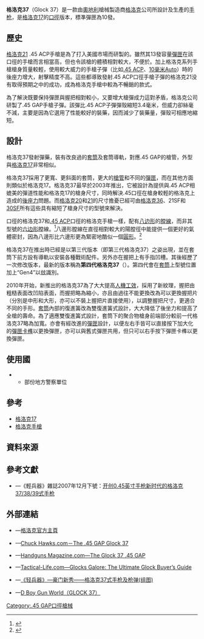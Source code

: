 {{noteTA
|G1=軍事
|G2=長度單位
|G3=Firearms
}}
{{Infobox Weapon
|name= '''格洛克37'''<ref name="specs">[http://www.glock.com/english/glock37_tech.htm Glock.com的格洛克37技術資料] {{webarchive|url=https://web.archive.org/web/20130313042158/http://www.glock.com/english/glock37_tech.htm |date=2013-03-13 }}</ref>
|image= File:G37.jpg
|image_size= 300px
|caption= 格洛克37（Glock 37）
|origin= {{flagcountry|Austria}}<!-- [[奥地利|奥地利]] -->
|type= [[半自動手槍|半自動手槍]]
<!-- Type selection -->
|is_ranged= yes
|is_bladed= 
|is_explosive= 
|is_artillery= 
|is_vehicle=
|is_misslie= 
|is_UK= 
<!-- Service history -->
|service= 
|used_by= 
|wars= 
<!-- Production history -->
|designer= {{Link-en|格斯通·格洛克|Gaston Glock}}
|design_date= 2003年
|manufacturer= [[格洛克|格洛克]]
|unit_cost= 
|production_date= 2003年—
|number= 
|variants= 
<!-- General specifications -->
|spec_label= 
|weight= <div class="NavFrame collapsed" style="color: black; background-color: #FFFFFF; margin: 0 auto; padding: 0 10px; text-align: left;"><div class="NavHead" style="background-color: #FFFFFF; margin: 0 auto; padding: 0 10px; font-weight:normal;"></div><div class="NavContent" style="background-color: #FFFFFF; margin: 0 auto; padding: 0 10px;">
* 第三代格洛克37：
** 空槍：820[[克|克]]／28.95[[盎司|盎司]]
** 上彈：1,005克／35.48盎司
* 第四代格洛克37：
** 空槍：820克／28.95盎司
** 上彈：1,005克／35.48盎司
</div>
</div>
|length= <div class="NavFrame collapsed" style="color: black; background-color: #FFFFFF; margin: 0 auto; padding: 0 10px; text-align: left;"><div class="NavHead" style="background-color: #FFFFFF; margin: 0 auto; padding: 0 10px; font-weight:normal;"></div><div class="NavContent" style="background-color: #FFFFFF; margin: 0 auto; padding: 0 10px;">
* 第三代格洛克37：204[[毫米|毫米]]／8.03[[英寸|英吋]]
* 第四代格洛克37：
** 沒有裝上握把片：202毫米／7.95英吋
** 裝上中形握把片：204毫米／8.03英吋
** 裝上大形握把片：206毫米／8.11英吋
</div>
</div>
|part_length= 114毫米／4.48英吋
|width= 30毫米／1.18英吋
|height= <div class="NavFrame collapsed" style="color: black; background-color: #FFFFFF; margin: 0 auto; padding: 0 10px; text-align: left;"><div class="NavHead" style="background-color: #FFFFFF; margin: 0 auto; padding: 0 10px; font-weight:normal;"></div><div class="NavContent" style="background-color: #FFFFFF; margin: 0 auto; padding: 0 10px;">
* 包括彈匣和機械瞄具：140毫米／5.51英吋
* [[槍管|槍管]]：32毫米／1.26英吋
</div>
</div>
|diameter= 
|crew= 
<!-- Ranged weapon specifications --> 
|cartridge= {{Link-en|.45 GAP|.45 GAP}}
|caliber= 11.43毫米（.45英吋）
|barrels= 1根，[[膛線|膛線]]纏距：400毫米／15.75英吋，{{Link-en|多邊形膛線|Polygonal rifling}}，右旋
|action= <div class="NavFrame collapsed" style="color: black; background-color: #FFFFFF; margin: 0 auto; padding: 0 10px; text-align: left;"><div class="NavHead" style="background-color: #FFFFFF; margin: 0 auto; padding: 0 10px; font-weight:normal;"></div><div class="NavContent" style="background-color: #FFFFFF; margin: 0 auto; padding: 0 10px;">
* [[後座作用|槍管短行程後座作用]]
* 擊鐵平移式
* {{tsl|en|Safe action|安全機動}}
</div>
</div>
|mode= {{Link-en|半自動槍械|Semi-automatic firearm|半自動}}
|rate= 
|velocity= 
|range= 
|max_range= 
|feed= 10發[[彈匣|彈匣]]
|sights= [[機械瞄具|機械瞄具]]：前方[[照準器|準星]]及後方缺口式[[照門|照門]]<br />瞄準基線：165毫米（6.49英吋）
<!-- 火炮規格 -->
|breech= 
|recoil= 
|carriage= 
|elevation= 
|traverse= 
<!-- 刃器規格 --> 
|blade_type= 
|hilt_type= 
|sheath_type= 
|head_type= 
|haft_type= 
<!-- 爆炸物內填炸藥規格 --> 
|filling= 
|filling_weight= 
|detonation= 
|yield= 
<!-- 車輛/飛彈規格 -->
|armour= 
|primary_armament= 
|secondary_arament= 
|engine= 
|engine_power= 
|transmission= 
|payload_capacity= 
|fuel_capacity= 
|pw_ratio= 
|suspension= 
|clearance= 
|vehicle_range= 
|speed= 
|guidance= 
|steering= 
<!-- Missiles only -->
|wingspan= 
|propellant= 
|ceiling= 
|altitude= 
|depth= 
|boost= 
|accuracy= 
|launch_platform= 
|transport= 
}}

'''格洛克37'''（Glock 37）是一款由[[奧地利|奧地利]]槍械製造商[[格洛克|格洛克]]公司所設計及生產的[[手枪|手枪]]，是[[格洛克17|格洛克17]]的{{Link-en|.45 GAP|.45 GAP}}[[口徑|口徑]]版本，標凖彈匣為10發。

== 歷史 ==
[[格洛克21|格洛克21]] .45 ACP手槍是為了打入美國市場而研製的。雖然其13發容量[[彈匣|彈匣]]在該口徑的手槍而言相當高，但也令該槍的體積相對較大，不便於{{Link-en|隱蔽攜帶|Concealed carry}}。加上格洛克系列手槍槍身質量較輕，使用較大威力的手槍子彈（比如[[.45_ACP|.45 ACP]]、[[10mm_Auto|10毫米Auto]]）時的後座力增大，射擊精度不高。這些都導致發射.45 ACP口徑手槍子彈的格洛克21没有取得預期之中的成功，成為格洛克手槍中較為不暢銷的款式。

為了解決既要保持彈匣與握把相對較小，又要增大槍彈成力這對矛盾，格洛克公司研製了.45 GAP手槍子彈。該彈比.45 ACP子彈彈殼縮短3.4毫米，但威力卻絲毫不減，主要是因為它選用了性能較好的裝藥，因而減少了裝藥量，彈殼可相應地縮短。

== 設計 ==
格洛克37發射{{Link-en|.45 GAP|.45 GAP}}彈藥，裝有改良過的[[手槍套筒|套筒]]及套筒導軌，對應.45 GAP的槍管，外型與[[格洛克17|格洛克17]]非常相似。

格洛克37採用了更寬、更斜面的套筒，更大的[[槍管|槍管]]和不同的[[彈匣|彈匣]]，而在其他方面則類似於格洛克17。格洛克37最早於2003年推出，它被設計為提供與.45 ACP相媲美的彈道性能和格洛克17的槍身尺寸，同時解決.45口徑在槍身較輕的格洛克上造成的[[後座力|後座力]]問題。而[[格洛克20|格洛克20]]和[[格洛克21|21]]的尺寸擔憂已經可由[[格洛克36|格洛克36]]、21SF和[[格洛克30|30SF]]所有這些具有縮短了槍身尺寸的型號來解決。

{{Link-en|.45 GAP|.45 GAP}}口徑的格洛克37和[[.45_ACP|.45 ACP]]口徑的格洛克手槍一樣，配有[[八边形|八边形]]的{{Link-en|多邊形膛線|Polygonal rifling|多邊形}}[[膛線|膛線]]，而非其型號的[[六边形|六边形]]膛線。<ref name="Glock FAQ">{{cite web |url=http://www.glockfaq.com/guide.htm |title=存档副本 |accessdate=2009-02-26  |deadurl=yes |archiveurl=https://web.archive.org/web/20090214211359/http://glockfaq.com/guide.htm |archivedate=2009-02-14 }}</ref>八邊形膛線在直徑相對較大的陽膛徑中能提供一個更好的氣體密封，因為八邊形比六邊形更為緊密地酷似一個[[圆|圓形]]。<ref name="Barrel History">{{cite web|url=http://atlantisarms.com/History/Barrel%20History.htm |title=Barrel History |publisher=Atlantisarms.com |date= |accessdate=2010-06-29 |deadurl=yes |archiveurl=https://web.archive.org/web/20100420102209/http://atlantisarms.com/History/Barrel%20History.htm |archivedate=2010-04-20 }}</ref>

格洛克37在推出時已經是以第三代版本（即第三代格洛克37）之姿出現，並在套筒下前方設有導軌以安裝各種戰術配件。另外亦在握把上有手指凹槽。其後經歷了一次修改版本，最新的版本稱為'''第四代格洛克37'''（{{Lang-en|4th generation Glock 37}}）。第四代會在[[手槍套筒|套筒]]上型號位置加上“Gen4”以玆識別。

2010年开始，新推出的格洛克37為了大大提高[[人因工程学|人機工效]]，採用了新紋理，握把由粗糙表面改凹陷表面，而握把略為縮小，亦且由過往不能更換改為可以更換握把片（分別是中形和大形，亦可以不裝上握把片直接使用），以調整握把尺寸，更適合不同的手形。[[套筒|套筒]]內部的復進簧改為雙復進簧式設計，大大降低了後坐力和提高了全槍的壽命。為了適應雙復進簧式設計，套筒下的聚合物槍身前端部分較前一代格洛克37略為加寬。亦會有經改進的[[彈匣|彈匣]]設計，以便左右手皆可以直接按下加大化的[[彈匣卡榫|彈匣卡榫]]以更換彈匣，亦可以與舊式彈匣共用，但只可以右手按下彈匣卡榫以更換彈匣。

== 使用國 == 
* {{flagcountry|USA}}
** 部份地方警察單位

== 參考 ==
{{Commons and category|Glock#Glock 37|格洛克37|Glock 37}}
* [[格洛克17|格洛克17]]
* [[格洛克手槍|格洛克手槍]]

== 資料來源 ==
{{Reflist}}

== 參考文獻 ==
* {{zh-hans icon}}—《輕兵器》雜誌2007年12月下號：[http://www.xzbu.com/8/view-1052069.htm 开创0.45英寸手枪新时代的格洛克37/38/39式手枪] {{Wayback|url=http://www.xzbu.com/8/view-1052069.htm |date=20160304132607 }}

== 外部連結 ==
* {{en icon}}—[https://web.archive.org/web/20070317033919/http://www.glock.com/english/ 格洛克官方主頁]
* {{en icon}}—[http://www.chuckhawks.com/glock37_pistol.htm Chuck Hawks.com－The .45 GAP Glock 37] {{Wayback|url=http://www.chuckhawks.com/glock37_pistol.htm |date=20160731065517 }}
* {{en icon}}—[https://web.archive.org/web/20140520220424/http://www.handgunsmag.com/2010/11/11/featured_handguns_glock37_0305/ Handguns Magazine.com—The Glock 37 .45 GAP]
* {{en icon}}—[http://www.tactical-life.com/firearms/ultimate-glocks-buyers-guide/#gbg16-g37 Tactical-Life.com—Glocks Galore: The Ultimate Glock Buyer’s Guide] {{Wayback|url=http://www.tactical-life.com/firearms/ultimate-glocks-buyers-guide/#gbg16-g37 |date=20201204233156 }}
* {{zh-hans icon}}—[http://mil.news.sina.com.cn/pc/2004-05-17/29/1022.html 《轻兵器》—豪门新秀——格洛克37式手枪及枪弹(组图)] {{Wayback|url=http://mil.news.sina.com.cn/pc/2004-05-17/29/1022.html |date=20170710113613 }}
* {{zh-hans icon}}—[http://pewpewpew.work/austria/glock/37/37.htm D Boy Gun World（GLOCK 37）] {{Wayback|url=http://pewpewpew.work/austria/glock/37/37.htm |date=20200808123746 }}

{{Glock pistols}}
[[Category:.45_GAP口徑槍械|Category:.45 GAP口徑槍械]]